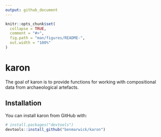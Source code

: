 ```yaml
---
output: github_document
---
```


<!-- README.md is generated from README.Rmd. Please edit that file -->

```r
knitr::opts_chunk$set(
  collapse = TRUE,
  comment = "#>",
  fig.path = "man/figures/README-",
  out.width = "100%"
)
```
# karon

The goal of karon is to provide functions for working with compositional data from archaeological artefacts.

## Installation

You can install karon from GitHub with:

```r
# install.packages("devtools")
devtools::install_github("benmarwick/karon")
```

